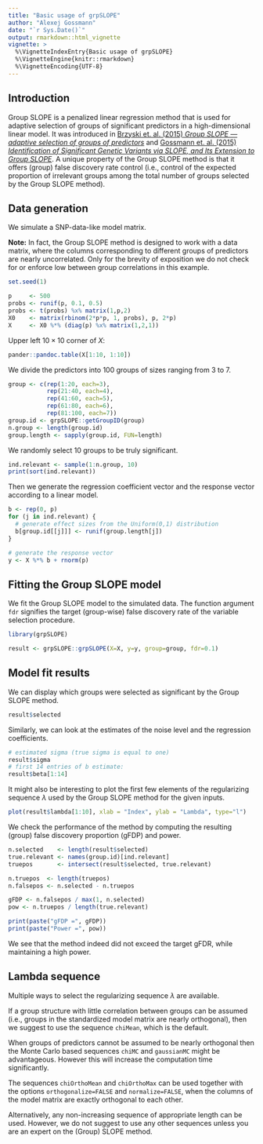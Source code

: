 ```yaml
---
title: "Basic usage of grpSLOPE"
author: "Alexej Gossmann"
date: "`r Sys.Date()`"
output: rmarkdown::html_vignette
vignette: >
  %\VignetteIndexEntry{Basic usage of grpSLOPE}
  %\VignetteEngine{knitr::rmarkdown}
  %\VignetteEncoding{UTF-8}
---
```


## Introduction

Group SLOPE is a penalized linear regression method that is used for adaptive selection of groups of significant predictors in a high-dimensional linear model. It was introduced in [Brzyski et. al. (2015) *Group SLOPE &mdash; adaptive selection of groups of predictors*](http://arxiv.org/abs/1511.09078) and [Gossmann et. al. (2015) *Identification of Significant Genetic Variants via SLOPE, and Its Extension to Group SLOPE*](http://dx.doi.org/10.1145/2808719.2808743).
A unique property of the Group SLOPE method is that it offers (group) false discovery rate control (i.e., control of the expected proportion of irrelevant groups among the total number of groups selected by the Group SLOPE method).

## Data generation

We simulate a SNP-data-like model matrix. 

**Note:** In fact, the Group SLOPE method is designed to work with a data matrix, where the columns corresponding to different groups of predictors are nearly uncorrelated. Only for the brevity of exposition we do not check for or enforce low between group correlations in this example.

```r
set.seed(1)

p     <- 500
probs <- runif(p, 0.1, 0.5)
probs <- t(probs) %x% matrix(1,p,2)
X0    <- matrix(rbinom(2*p*p, 1, probs), p, 2*p)
X     <- X0 %*% (diag(p) %x% matrix(1,2,1))
```

Upper left $10 \times 10$ corner of $X$:

```r
pander::pandoc.table(X[1:10, 1:10])
```

We divide the predictors into 100 groups of sizes ranging from 3 to 7.

```r
group <- c(rep(1:20, each=3),
           rep(21:40, each=4),
           rep(41:60, each=5),
           rep(61:80, each=6),
           rep(81:100, each=7))
group.id <- grpSLOPE::getGroupID(group)
n.group <- length(group.id)
group.length <- sapply(group.id, FUN=length)
```

We randomly select 10 groups to be truly significant.

```r
ind.relevant <- sample(1:n.group, 10)
print(sort(ind.relevant))
```

Then we generate the regression coefficient vector and the response vector according to a linear model.

```r
b <- rep(0, p)
for (j in ind.relevant) {
  # generate effect sizes from the Uniform(0,1) distribution
  b[group.id[[j]]] <- runif(group.length[j])
}

# generate the response vector
y <- X %*% b + rnorm(p)
```

## Fitting the Group SLOPE model

We fit the Group SLOPE model to the simulated data. The function argument `fdr` signifies the target (group-wise) false discovery rate of the variable selection procedure.

```r
library(grpSLOPE)

result <- grpSLOPE::grpSLOPE(X=X, y=y, group=group, fdr=0.1)
```

## Model fit results

We can display which groups were selected as significant by the Group SLOPE method.

```r
result$selected
```

Similarly, we can look at the estimates of the noise level and the regression coefficients.

```r
# estimated sigma (true sigma is equal to one)
result$sigma
# first 14 entries of b estimate:
result$beta[1:14]
```

It might also be interesting to plot the first few elements of the regularizing sequence $\lambda$ used by the Group SLOPE method for the given inputs.

```r
plot(result$lambda[1:10], xlab = "Index", ylab = "Lambda", type="l")
```

We check the performance of the method by computing the resulting (group) false discovery proportion (gFDP) and power.

```r
n.selected    <- length(result$selected)
true.relevant <- names(group.id)[ind.relevant]
truepos       <- intersect(result$selected, true.relevant)

n.truepos  <- length(truepos)
n.falsepos <- n.selected - n.truepos

gFDP <- n.falsepos / max(1, n.selected)
pow <- n.truepos / length(true.relevant)

print(paste("gFDP =", gFDP))
print(paste("Power =", pow))
```

We see that the method indeed did not exceed the target gFDR, while maintaining a high power.

## Lambda sequence

Multiple ways to select the regularizing sequence $\lambda$ are available.

If a group structure with little correlation between groups can be assumed (i.e., groups in the standardized model matrix are nearly orthogonal), then we suggest to use the sequence `chiMean`, which is the default.

When groups of predictors cannot be assumed to be nearly orthogonal then the Monte Carlo based sequences `chiMC` and `gaussianMC` might be advantageous. However this will increase the computation time significantly.

The sequences `chiOrthoMean` and `chiOrthoMax` can be used together with the options `orthogonalize=FALSE` and `normalize=FALSE`, when the columns of the model matrix are exactly orthogonal to each other.

Alternatively, any non-increasing sequence of appropriate length can be used. However, we do not suggest to use any other sequences unless you are an expert on the (Group) SLOPE method.
